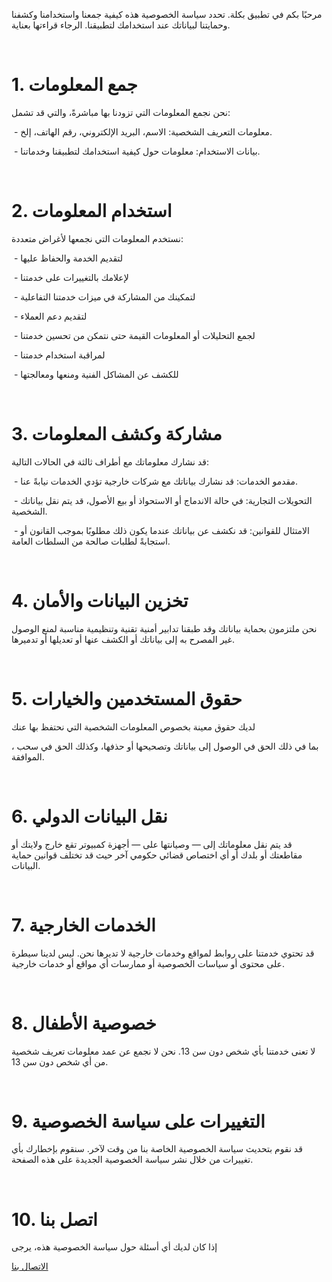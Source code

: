 مرحبًا بكم في تطبيق بكلة. تحدد سياسة الخصوصية هذه كيفية جمعنا واستخدامنا وكشفنا وحمايتنا لبياناتك عند استخدامك لتطبيقنا. الرجاء قراءتها بعناية.

&nbsp;

<h1 className="text-2xl font-bold mb-2">1. جمع المعلومات</h1>

نحن نجمع المعلومات التي تزودنا بها مباشرةً، والتي قد تشمل:

&nbsp;- معلومات التعريف الشخصية: الاسم، البريد الإلكتروني، رقم الهاتف، إلخ.

&nbsp;- بيانات الاستخدام: معلومات حول كيفية استخدامك لتطبيقنا وخدماتنا.

&nbsp;

<h1 className="text-2xl font-bold mb-2">2. استخدام المعلومات</h1>

نستخدم المعلومات التي نجمعها لأغراض متعددة:

&nbsp;- لتقديم الخدمة والحفاظ عليها

&nbsp;- لإعلامك بالتغييرات على خدمتنا

&nbsp;- لتمكينك من المشاركة في ميزات خدمتنا التفاعلية

&nbsp;- لتقديم دعم العملاء

&nbsp;- لجمع التحليلات أو المعلومات القيمة حتى نتمكن من تحسين خدمتنا

&nbsp;- لمراقبة استخدام خدمتنا

&nbsp;- للكشف عن المشاكل الفنية ومنعها ومعالجتها

&nbsp;

<h1 className="text-2xl font-bold mb-2">3. مشاركة وكشف المعلومات</h1>

قد نشارك معلوماتك مع أطراف ثالثة في الحالات التالية:

&nbsp;- مقدمو الخدمات: قد نشارك بياناتك مع شركات خارجية تؤدي الخدمات نيابةً عنا.

&nbsp;- التحويلات التجارية: في حالة الاندماج أو الاستحواذ أو بيع الأصول، قد يتم نقل بياناتك الشخصية.

&nbsp;- الامتثال للقوانين: قد نكشف عن بياناتك عندما يكون ذلك مطلوبًا بموجب القانون أو استجابةً لطلبات صالحة من السلطات العامة.

&nbsp;

<h1 className="text-2xl font-bold mb-2">4. تخزين البيانات والأمان</h1>

نحن ملتزمون بحماية بياناتك وقد طبقنا تدابير أمنية تقنية وتنظيمية مناسبة لمنع الوصول غير المصرح به إلى بياناتك أو الكشف عنها أو تعديلها أو تدميرها.

&nbsp;

<h1 className="text-2xl font-bold mb-2">5. حقوق المستخدمين والخيارات</h1>

لديك حقوق معينة بخصوص المعلومات الشخصية التي نحتفظ بها عنك

، بما في ذلك الحق في الوصول إلى بياناتك وتصحيحها أو حذفها، وكذلك الحق في سحب الموافقة.

&nbsp;

<h1 className="text-2xl font-bold mb-2">6. نقل البيانات الدولي</h1>

قد يتم نقل معلوماتك إلى — وصيانتها على — أجهزة كمبيوتر تقع خارج ولايتك أو مقاطعتك أو بلدك أو أي اختصاص قضائي حكومي آخر حيث قد تختلف قوانين حماية البيانات.

&nbsp;

<h1 className="text-2xl font-bold mb-2">7. الخدمات الخارجية</h1>

قد تحتوي خدمتنا على روابط لمواقع وخدمات خارجية لا تديرها نحن. ليس لدينا سيطرة على محتوى أو سياسات الخصوصية أو ممارسات أي مواقع أو خدمات خارجية.

&nbsp;

<h1 className="text-2xl font-bold mb-2">8. خصوصية الأطفال</h1>

لا تعنى خدمتنا بأي شخص دون سن 13. نحن لا نجمع عن عمد معلومات تعريف شخصية من أي شخص دون سن 13.

&nbsp;

<h1 className="text-2xl font-bold mb-2">9. التغييرات على سياسة الخصوصية</h1>

قد نقوم بتحديث سياسة الخصوصية الخاصة بنا من وقت لآخر. سنقوم بإخطارك بأي تغييرات من خلال نشر سياسة الخصوصية الجديدة على هذه الصفحة.

&nbsp;

<h1 className="text-2xl font-bold mb-2">10. اتصل بنا</h1>

إذا كان لديك أي أسئلة حول سياسة الخصوصية هذه، يرجى

<span className="clickable-link">[الاتصال بنا](/contact)</span>
